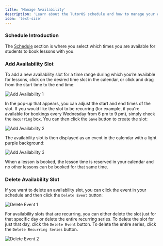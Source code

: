 ```yaml
---
title: 'Manage Availability'
description: 'Learn about the TutorOS schedule and how to manage your availability.'
icon: 'text-size'
---
```


### Schedule Introduction

The [Schedule](https://platform.tutoros.app/schedule) section is where you select which times you are available for students to book
lessons with you.


### Add Availability Slot

To add a new availability slot for a time range during which you’re available for lessons, click on the desired time slot in the calendar, or click and drag from the start time to the end time:

![Add Availability 1](/images/add-availability-1.png)

In the pop-up that appears, you can adjust the start and end times of the slot. If you would like the slot to be recurring (for example, if you're available for bookings 
every Wednesday from 6 pm to 9 pm), simply check the `Recurring` box. You can then click the `Save` button to create the slot:

![Add Availability 2](/images/add-availability-2.png)

The availability slot is then displayed as an event in the calendar with a light purple background:

![Add Availability 3](/images/add-availability-3.png)

When a lesson is booked, the lesson time is reserved in your calendar and no other lessons can be booked for that same time.

### Delete Availability Slot

If you want to delete an availability slot, you can click the event in your schedule and then click the `Delete Event` button:

![Delete Event 1](/images/delete-event-1.png)

For availability slots that are recurring, you can either delete the slot just for that specific day or delete the entire recurring series. To delete the slot for just that day, click the `Delete Event` button. To delete the entire series, click the `Delete Recurring Series` button.

![Delete Event 2](/images/delete-event-2.png)
